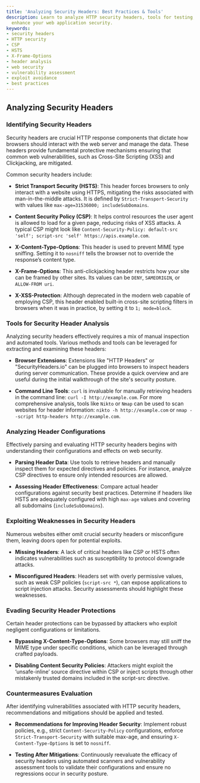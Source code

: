 ```yaml
---
title: 'Analyzing Security Headers: Best Practices & Tools'
description: Learn to analyze HTTP security headers, tools for testing, and how to
  enhance your web application security.
keywords:
- security headers
- HTTP security
- CSP
- HSTS
- X-Frame-Options
- header analysis
- web security
- vulnerability assessment
- exploit avoidance
- best practices
---
```


## Analyzing Security Headers

### Identifying Security Headers
Security headers are crucial HTTP response components that dictate how browsers should interact with the web server and manage the data. These headers provide fundamental protective mechanisms ensuring that common web vulnerabilities, such as Cross-Site Scripting (XSS) and Clickjacking, are mitigated. 

Common security headers include:

- **Strict Transport Security (HSTS)**: This header forces browsers to only interact with a website using HTTPS, mitigating the risks associated with man-in-the-middle attacks. It is defined by `Strict-Transport-Security` with values like `max-age=31536000; includeSubDomains`.
  
- **Content Security Policy (CSP)**: It helps control resources the user agent is allowed to load for a given page, reducing risks of XSS attacks. A typical CSP might look like `Content-Security-Policy: default-src 'self'; script-src 'self' https://apis.example.com`.
  
- **X-Content-Type-Options**: This header is used to prevent MIME type sniffing. Setting it to `nosniff` tells the browser not to override the response’s content type.
  
- **X-Frame-Options**: This anti-clickjacking header restricts how your site can be framed by other sites. Its values can be `DENY`, `SAMEORIGIN`, or `ALLOW-FROM uri`.
  
- **X-XSS-Protection**: Although deprecated in the modern web capable of employing CSP, this header enabled built-in cross-site scripting filters in browsers when it was in practice, by setting it to `1; mode=block`.

### Tools for Security Header Analysis
Analyzing security headers effectively requires a mix of manual inspection and automated tools. Various methods and tools can be leveraged for extracting and examining these headers:

- **Browser Extensions**: Extensions like "HTTP Headers" or "SecurityHeaders.io" can be plugged into browsers to inspect headers during server communication. These provide a quick overview and are useful during the initial walkthrough of the site's security posture.
  
- **Command Line Tools**: `curl` is invaluable for manually retrieving headers in the command line: `curl -I http://example.com`. For more comprehensive analysis, tools like `Nikto` or `Nmap` can be used to scan websites for header information: `nikto -h http://example.com` or `nmap --script http-headers http://example.com`.

### Analyzing Header Configurations
Effectively parsing and evaluating HTTP security headers begins with understanding their configurations and effects on web security.

- **Parsing Header Data**: Use tools to retrieve headers and manually inspect them for expected directives and policies. For instance, analyze CSP directives to ensure only intended resources are allowed.

- **Assessing Header Effectiveness**: Compare actual header configurations against security best practices. Determine if headers like HSTS are adequately configured with high `max-age` values and covering all subdomains (`includeSubDomains`).

### Exploiting Weaknesses in Security Headers
Numerous websites either omit crucial security headers or misconfigure them, leaving doors open for potential exploits.

- **Missing Headers**: A lack of critical headers like CSP or HSTS often indicates vulnerabilities such as susceptibility to protocol downgrade attacks.
  
- **Misconfigured Headers**: Headers set with overly permissive values, such as weak CSP policies (`script-src *`), can expose applications to script injection attacks. Security assessments should highlight these weaknesses.

### Evading Security Header Protections
Certain header protections can be bypassed by attackers who exploit negligent configurations or limitations.

- **Bypassing X-Content-Type-Options**: Some browsers may still sniff the MIME type under specific conditions, which can be leveraged through crafted payloads.
  
- **Disabling Content Security Policies**: Attackers might exploit the ‘unsafe-inline’ source directive within CSP or inject scripts through other mistakenly trusted domains included in the script-src directive.

### Countermeasures Evaluation
After identifying vulnerabilities associated with HTTP security headers, recommendations and mitigations should be applied and tested.

- **Recommendations for Improving Header Security**: Implement robust policies, e.g., strict `Content-Security-Policy` configurations, enforce `Strict-Transport-Security` with suitable max-age, and ensuring `X-Content-Type-Options` is set to `nosniff`.
  
- **Testing After Mitigations**: Continuously reevaluate the efficacy of security headers using automated scanners and vulnerability assessment tools to validate their configurations and ensure no regressions occur in security posture.